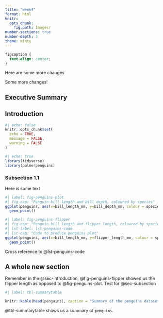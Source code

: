 ```yaml
---
title: "week4"
format: html
knitr:
  opts_chunk: 
    fig.path: Images/
number-sections: true
number-depth: 3
theme: minty
---
```


```css
figcaption {
  text-align: center;
}
```
Here are some more changes

Some more changes!

## Executive Summary

## Introduction {#sec-introduction}

```r
#| echo: false
knitr::opts_chunk$set(
  echo = TRUE,
  message = FALSE,
  warning = FALSE
)
```

```r
#| echo: true
library(tidyverse)
library(palmerpenguins)
```

### Subsection 1.1 {#sec-subsection}

Here is some text

```r
#| label: fig-penguins-plot
#| fig-cap: "Penguin bill length and bill depth, coloured by species"
ggplot(penguins, aes(x=bill_length_mm, y=bill_depth_mm, colour = species)) +
  geom_point()
```

```r
#| label: fig-penguins-flipper
#| fig-cap: "Penguin bill length and flipper length, coloured by species"
#| lst-label: lst-penguins-code
#| lst-cap: "Code to produce penguins plot"
ggplot(penguins, aes(x=bill_length_mm, y=flipper_length_mm, colour = species)) +
  geom_point()
```

Cross reference to @lst-penguins-code

## A whole new section

Remember in the @sec-introduction, @fig-penguins-flipper showed us the flipper length as opposed to @fig-penguins-plot. Test for @sec-subsection

```r
#| label: tbl-summarytable

knitr::kable(head(penguins), caption = "Summary of the penguins dataset")
```

@tbl-summarytable shows us a summary of `penguins`.
